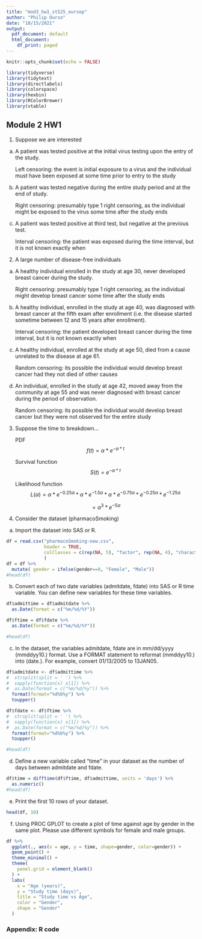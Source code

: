 ```yaml
---
title: "mod3_hw1_st525_oursop"
author: "Philip Ourso"
date: "10/15/2021"
output:
  pdf_document: default
  html_document:
    df_print: paged
---
```


```r
knitr::opts_chunk$set(echo = FALSE)
```

```r
library(tidyverse)
library(tidytext)
library(directlabels)
library(colorspace)
library(hexbin)
library(RColorBrewer)
library(vtable)
```
## Module 2 HW1

1.	Suppose we are interested 
  a. A patient was tested positive at the initial virus testing upon the entry of the study.
      
      Left censoring: the event is initial exposure to a virus and the individual must have been exposed at some time prior to entry to the study

  b. A patient was tested negative during the entire study period and at the end of study.
  
      Right censoring: presumably type 1 right censoring, as the individual might be exposed to the virus some time after the study ends
      
  c. A patient was tested positive at third test, but negative at the previous test.
  
      Interval censoring: the patient was exposed during the time interval, but it is not known exactly when
      
2.	A large number of disease-free individuals 
  a. A healthy individual enrolled in the study at age 30, never developed breast cancer during the study.
  
      Right censoring: presumably type 1 right censoring, as the individual might develop breast cancer some time after the study ends
      
  b. A healthy individual, enrolled in the study at age 40, was diagnosed with breast cancer at the fifth exam after enrollment (i.e. the disease started sometime between 12 and 15 years after enrollment).
  
      Interval censoring: the patient developed breast cancer during the time interval, but it is not known exactly when

  c. A healthy individual, enrolled at the study at age 50, died from a cause unrelated to the disease at age 61.
  
      Random censoring: its possible the individual would develop breast cancer had they not died of other causes
      
  d. An individual, enrolled in the study at age 42, moved away from the community at age 55 and was never diagnosed with breast cancer during the period of observation. 
  
      Random censoring: its possible the individual would develop breast cancer but they were not observed for the entire study
      
3. Suppose the time to breakdown...
    
    PDF
    $$f(t) = \alpha * e^{-\alpha * t} $$
    
    Survival function
    $$S(t) = e^{-\alpha * t} $$

    Likelihood function
    $$L(\alpha) = \alpha * e^{-0.25 \alpha } * 
                  \alpha * e^{-1.5 \alpha } *
                  \alpha * e^{-0.75 \alpha } *
                  e^{-0.25 \alpha} *
                  e^{-1.25 \alpha }
    $$
    
    $$          = \alpha^{3} * e^{-5 \alpha}$$

4. Consider the dataset (pharmacoSmoking)
  a. Import the dataset into SAS or R. 
```r
df = read.csv("pharmacoSmoking-new.csv",
              header = TRUE,
              colClasses = c(rep(NA, 5), "factor", rep(NA, 4), "character", "character", NA, NA)
              )
df = df %>%
  mutate( gender = ifelse(gender==0, "Female", "Male"))
#head(df)
```

  b. Convert each of two date variables (admitdate, fdate) into SAS or R time variable. You can define new variables for these time variables.
```r
df$admittime = df$admitdate %>%
  as.Date(format = c("%m/%d/%Y"))

df$ftime = df$fdate %>%
  as.Date(format = c("%m/%d/%Y"))

#head(df)
```

  c.	In the dataset, the variables admitdate, fdate are in mm/dd/yyyy (mmddyy10.) format. Use a FORMAT statement to reformat (mmddyy10.) into (date.). For example, convert 01/13/2005 to 13JAN05.
```r
df$admitdate <- df$admittime %>% 
#  strsplit(split = ' ') %>% 
#  sapply(function(x) x[1]) %>% 
#  as.Date(format = c("%m/%d/%y")) %>%
  format(format="%d%b%y") %>%
  toupper()

df$fdate <- df$ftime %>% 
#  strsplit(split = ' ') %>% 
#  sapply(function(x) x[1]) %>% 
#  as.Date(format = c("%m/%d/%y")) %>%
  format(format="%d%b%y") %>%
  toupper()

#head(df)
```

  d. Define a new variable called “time” in your dataset as the number of days between admitdate and fdate.
```r
df$time = difftime(df$ftime, df$admittime, units = 'days') %>%
  as.numeric() 
#head(df)
```
  
  e. Print the first 10 rows of your dataset.
```r
head(df, 10)

```

  f. Using PROC GPLOT to create a plot of time against age by gender in the same plot. Please use different symbols for female and male groups. 
```r
df %>%
  ggplot(., aes(x = age, y = time, shape=gender, color=gender)) +
  geom_point() +
  theme_minimal() + 
  theme(
    panel.grid = element_blank()
  ) + 
  labs(
    x = "Age (years)",
    y = "Study time (days)",
    title = "Study time vs Age",
    color = "Gender",
    shape = "Gender"
  )

```


### Appendix: R code
```r
```
